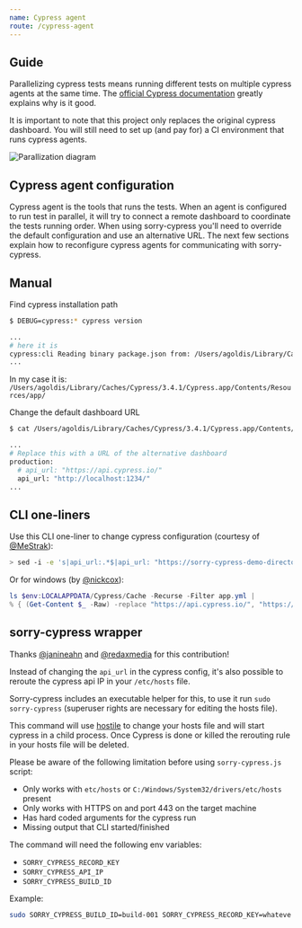 ```yaml
---
name: Cypress agent
route: /cypress-agent
---
```


## Guide

Parallelizing cypress tests means running different tests on multiple cypress agents at the same time. The [official Cypress documentation](https://docs.cypress.io/guides/guides/parallelization.html) greatly explains why is it good.

It is important to note that this project only replaces the original cypress dashboard. You will still need to set up (and pay for) a CI environment that runs cypress agents.

<img src="public/parallelization-diagram.png" alt="Parallization diagram" />

## Cypress agent configuration

Cypress agent is the tools that runs the tests. When an agent is configured to run test in parallel, it will try to connect a remote dashboard to coordinate the tests running order. When using sorry-cypress you'll need to override the default configuration and use an alternative URL. The next few sections explain how to reconfigure cypress agents for communicating with sorry-cypress.

## Manual

Find cypress installation path

```bash
$ DEBUG=cypress:* cypress version

...
# here it is
cypress:cli Reading binary package.json from: /Users/agoldis/Library/Caches/Cypress/3.4.1/Cypress.app/Contents/Resources/app/package.json +0ms
...
```

In my case it is: `/Users/agoldis/Library/Caches/Cypress/3.4.1/Cypress.app/Contents/Resources/app/`

Change the default dashboard URL

```bash
$ cat /Users/agoldis/Library/Caches/Cypress/3.4.1/Cypress.app/Contents/Resources/app/packages/server/config/app.yml

...
# Replace this with a URL of the alternative dashboard
production:
  # api_url: "https://api.cypress.io/"
  api_url: "http://localhost:1234/"
...
```

## CLI one-liners

Use this CLI one-liner to change cypress configuration (courtesy of [@MeStrak](https://github.com/MeStrak)):

```bash
> sed -i -e 's|api_url:.*$|api_url: "https://sorry-cypress-demo-director.herokuapp.com/"|g' /*/.cache/Cypress/*/Cypress/resources/app/packages/server/config/app.yml
```

Or for windows (by [@nickcox](https://github.com/nickcox)):

```powershell
ls $env:LOCALAPPDATA/Cypress/Cache -Recurse -Filter app.yml |
% { (Get-Content $_ -Raw) -replace "https://api.cypress.io/", "https://sorry-cypress-demo-director.herokuapp.com/" | Out-File $_ }
```

## sorry-cypress wrapper

Thanks [@janineahn](https://github.com/janineahn) and [@redaxmedia](https://github.com/redaxmedia) for this contribution!

Instead of changing the `api_url` in the cypress config, it's also possible to reroute the cypress api IP in your `/etc/hosts` file.

Sorry-cypress includes an executable helper for this, to use it run `sudo sorry-cypress` (superuser rights are necessary for editing the hosts file).

This command will use [hostile](https://github.com/feross/hostile) to change your hosts file and will start cypress in a child process.
Once Cypress is done or killed the rerouting rule in your hosts file will be deleted.

Please be aware of the following limitation before using `sorry-cypress.js` script:

- Only works with `etc/hosts` or `C:/Windows/System32/drivers/etc/hosts` present
- Only works with HTTPS on and port 443 on the target machine
- Has hard coded arguments for the cypress run
- Missing output that CLI started/finished

The command will need the following env variables:

- `SORRY_CYPRESS_RECORD_KEY`
- `SORRY_CYPRESS_API_IP`
- `SORRY_CYPRESS_BUILD_ID`

Example:

```sh
sudo SORRY_CYPRESS_BUILD_ID=build-001 SORRY_CYPRESS_RECORD_KEY=whateve SORRY_CYPRESS_API_IP=127.0.0.1 ./bin/sorry-cypress.js <other cypress arguments>
```
